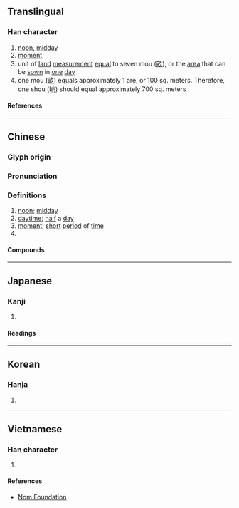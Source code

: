 {{character info/new}}
==Translingual==

===Han character===
{{Han char|rn=72|rad=日|as=06|sn=10|four=67020|canj=AHBR|ids=⿰日向}}

# [[noon]], [[midday]]
# [[moment]]
# unit of [[land]] [[measurement]] [[equal]] to seven mou ([[畝]]), or the [[area]] that can be [[sown]] in [[one]] [[day]]
# one mou ([[畝]]) equals approximately 1 are, or 100 sq. meters. Therefore, one shou (晌) should equal approximately 700 sq. meters

====References====
{{Han ref|kx=0495.050|dkj=13903|dj=0860.110|hdz=21508.090|uh=664C}}

----

==Chinese==
{{zh-forms}}

===Glyph origin===
{{Han etym}}

===Pronunciation===
{{zh-pron
|m=shǎng
|c=hoeng2
|mn=qz,xm:sióng/zz:siáng
|mn_note=sióng/siáng - vernacular (俗)
|mc=
|oc=y
|cat=n
}}

===Definitions===
{{zh-hanzi}}

# [[noon]]; [[midday]]
# [[daytime]]; [[half]] a [[day]]
# [[moment]]; [[short]] [[period]] of [[time]]
# {{n-g|A [[unit]] of [[land]] [[measurement]].}}

====Compounds====
{{zh-der|前晌|後晌|後半晌|下半晌|上半晌|一晌|半晌|前半晌|傍晌|早晌|晌飯|晌覺|睡晌覺|片晌|晌午|晌午歪|歇晌|頭晌|過晌}}

----

==Japanese==

===Kanji===
{{ja-kanji|grade=|rs=日06}}

# {{rfdef|ja|sort=日06}}

====Readings====
{{ja-readings
|on=しょう
|kun=まひる
}}

----

==Korean==

===Hanja===
{{ko-hanja|상}}

# {{rfdef|ko|sort=日06}}

----

==Vietnamese==

===Han character===
{{vi-readings|rs=日06|reading=thưởng}}

# {{rfdef|vi|sort=日06}}

====References====
* [http://nomfoundation.org/common/nom_details.php?codepoint=664c Nom Foundation]
